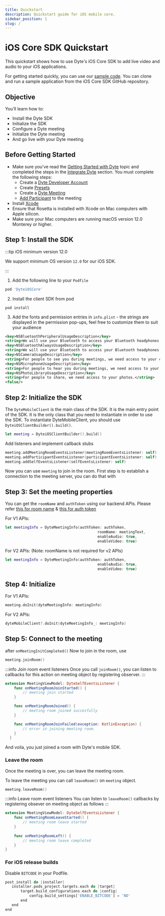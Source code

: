 ```yaml
---
title: Quickstart
description: Quickstart guide for iOS mobile core.
sidebar_position: 1
slug: /
---
```

# iOS Core SDK Quickstart

This quickstart shows how to use Dyte's iOS Core SDK to add live video and
audio to your iOS applications.

For getting started quickly, you can use our [sample code](https://github.com/dyte-in/mobile-core-sample-ios). You can clone and run
a sample application from the iOS Core SDK GitHub repository.

## Objective

You’ll learn how to:

- Install the Dyte SDK
- Initialize the SDK
- Configure a Dyte meeting
- Initialize the Dyte meeting
- And go live with your Dyte meeting

## Before Getting Started

- Make sure you've read the
  [Getting Started with Dyte](https://docs.dyte.io/getting-started) topic and
  completed the steps in the
  [Integrate Dyte](https://docs.dyte.io/getting-started#integrate-dyte) section.
  You must complete the following steps:
  - Create a [Dyte Developer Account](https://dev.dyte.io/)
  - Create [Presets](https://dev.dyte.io/roles-presets)
  - Create a
    [Dyte Meeting](https://docs.dyte.io/api/?v=v2#/operations/create_meeting)
  - [Add Participant](https://docs.dyte.io/api/?v=v2#/operations/add_participant)
    to the meeting
- Install [Xcode](https://www.google.com/url?sa=t&rct=j&q=&esrc=s&source=web&cd=&cad=rja&uact=8&ved=2ahUKEwin55bqodH8AhUVQXwKHaR-DAsQFnoECA0QAQ&url=https%3A%2F%2Fapps.apple.com%2Fus%2Fapp%2Fxcode%2Fid497799835%3Fmt%3D12&usg=AOvVaw2fEvMbfRtGhB4SPHYB54NX)
- Ensure that Rosetta is installed with Xcode on Mac computers with Apple
  silicon.
- Make sure your Mac computers are running macOS version 12.0 Monterey or
  higher.

## Step 1: Install the SDK


:::tip iOS minimum version 12.0

We support minimum OS version `12.0` for our iOS SDK.

:::

1. Add the following line to your `Podfile`

```ruby
pod 'DyteiOSCore'
```

2. Install the client SDK from pod

```shell
pod install
```

3. Add the fonts and permission entries in `info.plist` - the strings are
   displayed in the permission pop-ups, feel free to customize them to suit your
   audience

```xml
<key>NSBluetoothPeripheralUsageDescription</key>
<string>We will use your Bluetooth to access your Bluetooth headphones.</string>
<key>NSBluetoothAlwaysUsageDescription</key>
<string>We will use your Bluetooth to access your Bluetooth headphones.</string>
<key>NSCameraUsageDescription</key>
<string>For people to see you during meetings, we need access to your camera.</string>
<key>NSMicrophoneUsageDescription</key>
<string>For people to hear you during meetings, we need access to your microphone.</string>
<key>NSPhotoLibraryUsageDescription</key>
<string>For people to share, we need access to your photos.</string>
<false/>
```
## Step 2: Initialize the SDK

The `DyteMobileClient` is the main class of the SDK. It is the main entry point of the SDK. It is the only class that you need to instantiate in order to use the SDK. To instantiate DyteMobileClient, you should use `DyteiOSClientBuilder().build()`.

```swift
let meeting = DyteiOSClientBuilder().build()
```
Add listeners and implement callback stubs

```swift
meeting.addMeetingRoomEventsListener(meetingRoomEventsListener: self)
meeting.addParticipantEventsListener(participantEventsListener: self)
meeting.addSelfEventsListener(selfEventsListener: self)
```

Now you can use `meeting` to join in the room.
First step is to establish a connection to the meeting server, you can do that with 


## Step 3: Set the meeting properties

You can get the `roomName` and `authToken` using our backend APIs. Please refer [this for room name](https://docs.dyte.io/api#/operations/createMeeting) & [this for auth token](https://docs.dyte.io/api#/operations/addParticipant)

For V1 APIs:
```swift
let meetingInfo = DyteMeetingInfo(authToken: authToken,
                                          roomName: meetingText,
                                          enableAudio: true,
                                          enableVideo: true)

```

For V2 APIs:
(Note: roomName is not required for v2 APIs)
```swift
let meetingInfo = DyteMeetingInfo(authToken: authToken,
                                          enableAudio: true,
                                          enableVideo: true)

```

## Step 4: Initialize

For V1 APIs:
```swift
meeting.doInit(dyteMeetingInfo: meetingInfo)
```

For V2 APIs:
```swift
dyteMobileClient?.doInit(dyteMeetingInfo_: meetingInfo)
```


## Step 5: Connect to the meeting

after `onMeetingInitCompleted()` Now to join in the room, use 

```swift
meeting.joinRoom()
```

:::info Join room event listeners 
Once you call `joinRoom()`, you can listen to
callbacks for this action on meeting object by registering observer.
:::

```swift
extension MeetingViewModel: DyteSelfEventsListener {
    func onMeetingRoomJoinStarted() {
        // meeting join started
    }

    func onMeetingRoomJoined() {
        // meeting room joined succesfully
    }

    func onMeetingRoomJoinFailed(exception: KotlinException) {
        // error in joining meeting room.
    }
  }
```

And voila, you just joined a room with Dyte's mobile SDK.

### Leave the room

Once the meeting is over, you can leave the meeting room.

To leave the meeting you can call `leaveRoom()` on `meeting` object.

```swift
meeting.leaveRoom()
```

:::info Leave room event listeners 
You can listen to `leaveRoom()` callbacks by
registering obsever on meeting object as follows
:::

```swift
extension MeetingViewModel: DyteSelfEventsListener {
    func onMeetingRoomLeaveStarted() {
        // meeting room leave started    
    }
    
    func onMeetingRoomLeft() {
        // meeting room leave completed
    }      
}
```

### For iOS release builds

Disable `BITCODE` in your Podfile.

```dart
post_install do |installer|
   installer.pods_project.targets.each do |target|
       target.build_configurations.each do |config|
           config.build_settings['ENABLE_BITCODE'] = 'NO'
       end
   end
end
```